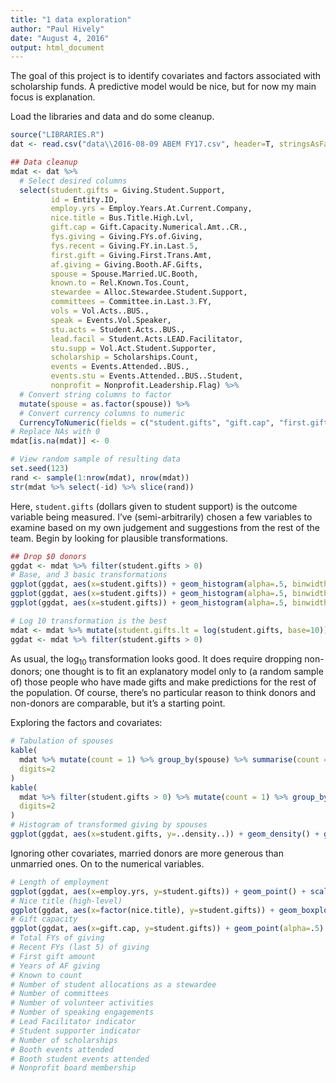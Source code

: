 ```yaml
---
title: "1 data exploration"
author: "Paul Hively"
date: "August 4, 2016"
output: html_document
---
```


The goal of this project is to identify covariates and factors associated with scholarship funds. A predictive model would be nice, but for now my main focus is explanation.

Load the libraries and data and do some cleanup.

```r
source("LIBRARIES.R")
dat <- read.csv("data\\2016-08-09 ABEM FY17.csv", header=T, stringsAsFactors=F)

## Data cleanup
mdat <- dat %>%
  # Select desired columns
  select(student.gifts = Giving.Student.Support,
         id = Entity.ID,
         employ.yrs = Employ.Years.At.Current.Company,
         nice.title = Bus.Title.High.Lvl,
         gift.cap = Gift.Capacity.Numerical.Amt..CR.,
         fys.giving = Giving.FYs.of.Giving,
         fys.recent = Giving.FY.in.Last.5,
         first.gift = Giving.First.Trans.Amt,
         af.giving = Giving.Booth.AF.Gifts,
         spouse = Spouse.Married.UC.Booth,
         known.to = Rel.Known.Tos.Count,
         stewardee = Alloc.Stewardee.Student.Support,
         committees = Committee.in.Last.3.FY,
         vols = Vol.Acts..BUS.,
         speak = Events.Vol.Speaker,
         stu.acts = Student.Acts..BUS.,
         lead.facil = Student.Acts.LEAD.Facilitator,
         stu.supp = Vol.Act.Student.Supporter,
         scholarship = Scholarships.Count,
         events = Events.Attended..BUS.,
         events.stu = Events.Attended..BUS..Student,
         nonprofit = Nonprofit.Leadership.Flag) %>%
  # Convert string columns to factor
  mutate(spouse = as.factor(spouse)) %>%
  # Convert currency columns to numeric
  CurrencyToNumeric(fields = c("student.gifts", "gift.cap", "first.gift", "af.giving"))
# Replace NAs with 0
mdat[is.na(mdat)] <- 0

# View random sample of resulting data
set.seed(123)
rand <- sample(1:nrow(mdat), nrow(mdat))
str(mdat %>% select(-id) %>% slice(rand))
```

Here, `student.gifts` (dollars given to student support) is the outcome variable being measured. I've (semi-arbitrarily) chosen a few variables to examine based on my own judgement and suggestions from the rest of the team. Begin by looking for plausible transformations.

```r
## Drop $0 donors
ggdat <- mdat %>% filter(student.gifts > 0)
# Base, and 3 basic transformations
ggplot(ggdat, aes(x=student.gifts)) + geom_histogram(alpha=.5, binwidth=10000) + labs(title="Student support giving, untransformed") + scale_x_continuous(labels=scales::dollar)
ggplot(ggdat, aes(x=student.gifts)) + geom_histogram(alpha=.5, binwidth=100) + labs(title="Student support giving, square root transformation") + scale_x_sqrt(labels=scales::dollar)
ggplot(ggdat, aes(x=student.gifts)) + geom_histogram(alpha=.5, binwidth=.25) + labs(title=expression(paste("Student support giving, ", log[10], " transformation"))) + scale_x_log10(labels=scales::dollar, breaks=10^(0:7), minor_breaks=NULL)

# Log 10 transformation is the best
mdat <- mdat %>% mutate(student.gifts.lt = log(student.gifts, base=10))
ggdat <- mdat %>% filter(student.gifts > 0)
```

As usual, the $\text{log}_{10}$ transformation looks good. It does require dropping non-donors; one thought is to fit an explanatory model only to (a random sample of) those people who have made gifts and make predictions for the rest of the population. Of course, there's no particular reason to think donors and non-donors are comparable, but it's a starting point.

Exploring the factors and covariates:

```r
# Tabulation of spouses
kable(
  mdat %>% mutate(count = 1) %>% group_by(spouse) %>% summarise(count = sum(count), mean.giving = mean(student.gifts)),
  digits=2
)
kable(
  mdat %>% filter(student.gifts > 0) %>% mutate(count = 1) %>% group_by(spouse) %>% summarise(donor.count = sum(count), mean.donor.giving = mean(student.gifts)),
  digits=2
)
# Histogram of transformed giving by spouses
ggplot(ggdat, aes(x=student.gifts, y=..density..)) + geom_density() + geom_histogram(alpha=.5, binwidth=.25) + labs(title=expression(paste("Student support giving, ", log[10], " transformation"))) + scale_x_log10(labels=scales::dollar, breaks=10^(0:7), minor_breaks=NULL) + facet_grid(spouse ~ .)
```

Ignoring other covariates, married donors are more generous than unmarried ones. On to the numerical variables.

```r
# Length of employment
ggplot(ggdat, aes(x=employ.yrs, y=student.gifts)) + geom_point() + scale_y_log10(labels=scales::dollar, breaks=10^(0:7), minor_breaks=NULL)
# Nice title (high-level)
ggplot(ggdat, aes(x=factor(nice.title), y=student.gifts)) + geom_boxplot(alpha=.5) + scale_y_log10(labels=scales::dollar, breaks=10^(0:7), minor_breaks=NULL)
# Gift capacity
ggplot(ggdat, aes(x=gift.cap, y=student.gifts)) + geom_point(alpha=.5) + scale_x_log10(labels=scales::dollar, breaks=10^(0:7), minor_breaks=NULL) + scale_y_log10(labels=scales::dollar, breaks=10^(0:7), minor_breaks=NULL)
# Total FYs of giving
# Recent FYs (last 5) of giving
# First gift amount
# Years of AF giving
# Known to count
# Number of student allocations as a stewardee
# Number of committees
# Number of volunteer activities
# Number of speaking engagements
# Lead Facilitator indicator
# Student supporter indicator
# Number of scholarships
# Booth events attended
# Booth student events attended
# Nonprofit board membership
```
